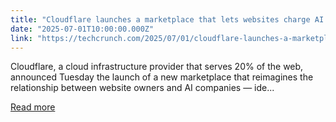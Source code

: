 ```yaml
---
title: "Cloudflare launches a marketplace that lets websites charge AI bots for scraping"
date: "2025-07-01T10:00:00.000Z"
link: "https://techcrunch.com/2025/07/01/cloudflare-launches-a-marketplace-that-lets-websites-charge-ai-bots-for-scraping/"
---
```


Cloudflare, a cloud infrastructure provider that serves 20% of the web, announced Tuesday the launch of a new marketplace that reimagines the relationship between website owners and AI companies — ide...

[Read more](https://techcrunch.com/2025/07/01/cloudflare-launches-a-marketplace-that-lets-websites-charge-ai-bots-for-scraping/)

